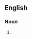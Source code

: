 {{also|barrooms}}

==English==

===Noun===
{{head|en|noun plural form}}

# {{plural of|bar room|lang=en}}